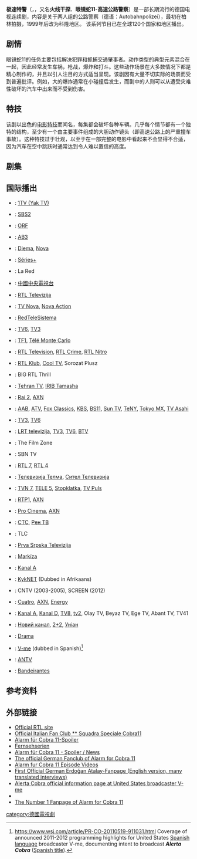 {{Infobox television
| name         = 极速特警<br>Alarm für Cobra 11 – <br> Die Autobahnpolizei
| image        = Alarm für cobra 11.png
| genre        = [[动作电影|动作]], [[犯罪|犯罪]], 警察推理
| runtime      = {{circa}} 45 分钟<br>{{circa}} 90 分钟 (试播)
| starring     = [[Johannes_Brandrup|Johannes Brandrup]] <br /> [[Rainer_Strecker|Rainer Strecker]] <br /> Almut Eggert <br /> [[Erdoğan_Atalay|Erdoğan Atalay]] <br /> Mark Keller <br /> [[René_Steinke|René Steinke]] <br /> [[Christian_Oliver|Christian Oliver]] <br /> [[Gedeon_Burkhard|Gedeon Burkhard]] <br /> [[Tom_Beck_(entertainer)|Tom Beck]] <br /> [[Vinzenz_Kiefer|Vinzenz Kiefer]] <br /> Daniel Roesner <br /> [[Katja_Woywood|Katja Woywood]] <br /> [[Katrin_Heß|Katrin Heß]] <br /> Niels Kurvin <br /> Daniela Wutte
| composer     = Reinhard Scheuregger <br /> Klaus Garternicht <br /> Nik Reich & Jaro Messerschmidt <br /> Kay Skerra <br /> Daniel Freundlieb <br /> [[Frederik_Wiedmann|Frederik Wiedmann]] <br /> [[Justin_Burnett|Justin Burnett]] <br /> Maximilian Nieberle
| country      = {{DEU}}
| network      = [[RTL_Television|RTL Television]]
| first_aired  = {{start date|1996|3|12|df=y}}
| last_aired   = 现在
| language     = 德语<br />英语
| num_seasons  = 25
| num_episodes = 378
}}
'''极速特警'''（{{lang-de|'''Alarm für Cobra 11 – Die Autobahnpolizei'''}}，{{IPA-de|aˈlaʁm fyːɐ̯ ˌkoːbʁaː ˈʔɛlf diː ˈʔaʊ̯tobaːnpoliˌtsaɪ̯}}，又名'''火线干探'''、'''眼镜蛇11-高速公路警察'''）是一部长期流行的德国电视连续剧，内容是关于两人组的公路警察（德语：Autobahnpolizei），最初在柏林拍摄，1999年后改为科隆地区。 该系列节目已在全球120个国家和地区播出。

==剧情==
眼镜蛇11的任务主要包括解决犯罪和抓捕交通肇事者。动作类型的典型元素混合在一起，因此经常发生车祸，枪战，爆炸和打斗。这些动作场景在大多数情况下都是精心制作的，并且以引人注目的方式适当呈现。该剧因有大量不切实际的场景而受到普遍批评。例如，大的爆炸通常在小碰撞后发生，而剧中的人则可以从遭受灾难性破坏的汽车中出来而不受到伤害。

==特技==
该剧以出色的[[电影特技|电影特技]]而闻名，每集都会破坏各种车辆。几乎每个情节都有一个独特的结构，至少有一个由主要事件组成的大胆动作镜头（即高速公路上的严重撞车事故）。这种特技过于壮观，以至于在一部完整的电影中看起来不会显得不合适，因为汽车在空中跳跃时通常达到令人难以置信的高度。

==剧集==
{{Series overview
| link1     = <includeonly>List of Alarm für Cobra 11 – Die Autobahnpolizei episodes</includeonly>#Season 1 (1996)
| color1    = #833A7A
| episodes1 = 9
| start1    = {{Start date|1996|3|12}}
| end1      = {{End date|1996|5|7}}

| link2     = <includeonly>List of Alarm für Cobra 11 – Die Autobahnpolizei episodes</includeonly>#Season 2 (1997)
| color2    = #AE1A00
| episodes2 = 6
| start2    = {{Start date|1997|3|11}}
| end2      = {{End date|1997|4|15}}

| link3     = <includeonly>List of Alarm für Cobra 11 – Die Autobahnpolizei episodes</includeonly>#Season 3 (1997–98)
| color3    = #C28B6C
| episodes3 = 16
| start3    = {{Start date|1997|10|14}}
| end3      = {{End date|1998|6|18}}

| link4     = <includeonly>List of Alarm für Cobra 11 – Die Autobahnpolizei episodes</includeonly>#Season 4 (1998–99)
| color4    = #66A2B6
| episodes4 = 16
| start4    = {{Start date|1998|10|1}}
| end4      = {{End date|1999|5|6}}

| link5     = <includeonly>List of Alarm für Cobra 11 – Die Autobahnpolizei episodes</includeonly>#Season 5 (1999–00)
| color5    = #9A2B3F
| episodes5 = 16
| start5    = {{Start date|1999|12|16}}
| end5      = {{End date|2000|3|24}}

| link6     = <includeonly>List of Alarm für Cobra 11 – Die Autobahnpolizei episodes</includeonly>#Season 6 (2000–01)
| color6    = #6EA635
| episodes6 = 11
| start6    = {{Start date|2000|11|9}}
| end6      = {{End date|2001|5|31}}

| link7     = <includeonly>List of Alarm für Cobra 11 – Die Autobahnpolizei episodes</includeonly>#Season 7 (2001–02)
| color7    = #00A5C2
| episodes7 = 14
| start7    = {{Start date|2001|11|8}}
| end7      = {{End date|2002|5|2}}

| link8     = <includeonly>List of Alarm für Cobra 11 – Die Autobahnpolizei episodes</includeonly>#Season 8 (2002–03)
| color8    = #16A4F6
| episodes8 = 14
| start8    = {{Start date|2002|9|5}}
| end8      = {{End date|2003|4|10}}

| link9     = <includeonly>List of Alarm für Cobra 11 – Die Autobahnpolizei episodes</includeonly>#Season 9 (2003–04)
| color9    = #701510
| episodes9 = 18
| start9    = {{Start date|2003|9|11}}
| end9      = {{End date|2004|5|13}}

| link10     = <includeonly>List of Alarm für Cobra 11 – Die Autobahnpolizei episodes</includeonly>#Season 10 (2004-05)
| color10    = #2E5966
| episodes10 = 18
| start10    = {{Start date|2004|9|9}}
| end10      = {{End date|2004|3|31}}

| link11     = <includeonly>List of Alarm für Cobra 11 – Die Autobahnpolizei episodes</includeonly>#Season 11 (2005–06)
| color11    = #1E4D2B
| episodes11 = 12
| start11    = {{Start date|2005|9|15}}
| end11      = {{End date|2006|5|28}}

| link12     = <includeonly>List of Alarm für Cobra 11 – Die Autobahnpolizei episodes</includeonly>#Season 12 (2006-07)
| color12    = #000000
| episodes12 = 20
| start12    = {{Start date|2006|9|7}}
| end12      = {{End date|2007|5|10}}

| link13     = <includeonly>List of Alarm für Cobra 11 – Die Autobahnpolizei episodes</includeonly>#Season 13 (2007-08)
| color13    = #123456
| episodes13 = 14
| start13    = {{Start date|2007|9|20}}
| end13      = {{End date|2008|4|24}}

| link14     = <includeonly>List of Alarm für Cobra 11 – Die Autobahnpolizei episodes</includeonly>#Season 14 (2008–09)
| color14    = #9F3500
| episodes14 = 15
| start14    = {{Start date|2008|9|4}}
| end14      = {{End date|2009|4|9}}

| link15     = <includeonly>List of Alarm für Cobra 11 – Die Autobahnpolizei episodes</includeonly>#Season 15 (2009–10)
| color15    = #FFBF00
| episodes15 = 15
| start15    = {{Start date|2009|9|3}}
| end15      = {{End date|2010|4|22}}

| link16     = <includeonly>List of Alarm für Cobra 11 – Die Autobahnpolizei episodes</includeonly>#Season 16 (2010–11)
| color16    = #00FF00
| episodes16 = 13
| start16    = {{Start date|2010|9|2}}
| end16      = {{End date|2011|4|14}}

| link17     = <includeonly>List of Alarm für Cobra 11 – Die Autobahnpolizei episodes</includeonly>#Season 17 (2011–12)
| color17    = #B4DEF0
| episodes17 = 16
| start17    = {{Start date|2011|9|15}}
| end17      = {{End date|2012|4|19}}

| link18     = <includeonly>List of Alarm für Cobra 11 – Die Autobahnpolizei episodes</includeonly>#Season 18 (2012–13)
| color18    = #F7E463
| episodes18 = 15
| start18    = {{Start date|2012|9|6}}
| end18      = {{End date|2013|4|18}}

| link19     = <includeonly>List of Alarm für Cobra 11 – Die Autobahnpolizei episodes</includeonly>#Season 19 (2013–14)
| color19    = #EBAF54
| episodes19 = 14
| start19    = {{Start date|2013|10|17}}
| end19      = {{End date|2014|5|15}}

| link20     = <includeonly>List of Alarm für Cobra 11 – Die Autobahnpolizei episodes</includeonly>#Season 20 (2014–15)
| color20    = #000080
| episodes20 = 15
| start20    = {{Start date|2014|10|9}}
| end20      = {{End date|2015|4|30}}

| link21     = <includeonly>List of Alarm für Cobra 11 – Die Autobahnpolizei episodes</includeonly>#Season 21 (2015–16)
| color21    = #EC65B4
| episodes21 = 16
| start21    = {{Start date|2015|9|10}}
| end21      = {{End date|2016|5|26}}

| link22     = <includeonly>List of Alarm für Cobra 11 – Die Autobahnpolizei episodes</includeonly>#Season 22 (2016–17)
| color22    = #704597
| episodes22 = 20
| start22    = {{Start date|2016|9|1}}
| end22      = {{End date|2017|5|18}}

| link23     = <includeonly>List of Alarm für Cobra 11 – Die Autobahnpolizei episodes</includeonly>#Season 23 (2017–18)
| color23    = #AE1A00
| episodes23 = 19
| start23    = {{Start date|2017|9|14}}
| end23      = {{End date|2018|5|3}}

| link24     = <includeonly>List of Alarm für Cobra 11 – Die Autobahnpolizei episodes</includeonly>#Season 24 (2018–19)
| color24    = #FF5C77
| episodes24 = 18
| start24    = {{Start date|2018|9|13}}
| end24      = {{End date|2019|6|6}}

| link25     = <includeonly>List of Alarm für Cobra 11 – Die Autobahnpolizei episodes</includeonly>#Season 25 (2019–20)
| color25    = #FF5C77
| episodes25 = 16
| start25    = {{Start date|2019|9|12}}
| end25      = 

}}

==国际播出==
*{{flagcountry|Afghanistan}}: [[1TV_(Afghan_TV_channel)|1TV (Yak TV)]]
*{{flagcountry|Australia}}: [[SBS2|SBS2]]
*{{flagcountry|Austria}}: [[ORF_(broadcaster)|ORF]]
*{{flagcountry|Belgium}}: [[AB3|AB3]]
*{{flagcountry|Bulgaria}}: [[Diema|Diema]], [[Nova_Television_(Bulgaria)|Nova]]
*{{flagcountry|Canada}}: [[Séries+|Séries+]]
*{{flagcountry|Chile}}: La Red
*{{flagcountry|China}}: [[中國中央電視台|中國中央電視台]]
*{{flagcountry|Croatia}}: [[RTL_Televizija|RTL Televizija]]
*{{flagcountry|Czech Republic}}: [[TV_Nova_(Czech_Republic)|TV Nova]], [[Nova_Action_(Czech_TV_channel)|Nova Action]]
*{{flagcountry|Ecuador}}: [[RedTeleSistema|RedTeleSistema]]
*{{flagcountry|Estonia}}: [[TV6_(Estonia)|TV6]], [[TV3_(Estonia)|TV3]]
*{{flagcountry|France}}: [[TF1|TF1]], [[Télé_Monte_Carlo|Télé Monte Carlo]]
*{{flagcountry|Germany}}: [[RTL_Television|RTL Television]], [[RTL_Crime_(German_TV_channel)|RTL Crime]], [[RTL_Nitro|RTL Nitro]]
*{{flagcountry|Hungary}}: [[RTL_Klub|RTL Klub]], [[Cool_TV|Cool TV]], Sorozat Plusz
*{{flagcountry|India}}: BIG RTL Thrill
*{{Flagcountry|Iran}}: [[Tehran_TV|Tehran TV]], [[IRIB_Tamasha|IRIB Tamasha]]
*{{flagcountry|Italy}}: [[Rai_2|Rai 2]], [[AXN|AXN]]
*{{flagcountry|Japan}}: [[Akita_Asahi_Broadcasting|AAB]], [[Aomori_Television|ATV]], [[Fox_Classics_(Japan)|Fox Classics]], [[Kyoto_Broadcasting_System|KBS]], [[Nippon_BS_Broadcasting|BS11]], [[Sun_Television|Sun TV]], [[TeNY|TeNY]], [[Tokyo_MX|Tokyo MX]], [[TV_Asahi|TV Asahi]]
*{{flagcountry|Latvia}}: [[TV3_(Latvia)|TV3]], [[TV6_(Latvia)|TV6]]
*{{flagcountry|Lithuania}}: [[LRT_televizija|LRT televizija]], [[TV3_(Lithuania)|TV3]], [[TV6_(Lithuania)|TV6]], [[BTV_(Lithuania)|BTV]]
*{{flagcountry|Mexico}}: The Film Zone
*{{flagcountry|Mongolia}}: SBN TV
*{{flagcountry|Netherlands}}: [[RTL_7|RTL 7]], [[RTL_4|RTL 4]]
*{{flagcountry|North Macedonia}}: [[Telma_(TV_channel)|Телевизија Телма]], [[Sitel_(TV_channel)|Сител Телевизија]]
*{{flagcountry|Poland}}: [[TVN_7|TVN 7]], [[Tele_5_(Poland)|TELE 5]], [[Stopklatka_TV|Stopklatka]], [[TV_Puls|TV Puls]]
*{{flagcountry|Portugal}}: [[RTP1|RTP1]], [[AXN|AXN]]
*{{flagcountry|Romania}}: [[Pro_Cinema|Pro Cinema]], [[AXN|AXN]]
*{{flagcountry|Russia}}: [[CTC_(TV_channel)|СТС]], [[REN_TV|Рен ТВ]]
*{{flagcountry|Singapore}}: TLC
*{{flagcountry|Serbia}}: [[Prva_Srpska_Televizija|Prva Srpska Televizija]]
*{{flagcountry|Slovakia}}: [[Markíza|Markíza]]
*{{flagcountry|Slovenia}}: [[Kanal_A|Kanal A]]
*{{flagcountry|South Africa}}: [[KykNET|KykNET]] (Dubbed in Afrikaans)
*{{flagcountry|South Korea}}: CNTV (2003-2005), SCREEN (2012)
*{{flagcountry|Spain}}: [[Cuatro_(TV_channel)|Cuatro]], [[AXN|AXN]], [[Energy_(TV_channel)|Energy]]
*{{flagcountry|Turkey}}: [[Kanal_A|Kanal A]], [[Kanal_D|Kanal D]], [[Tv8_(Turkey)|TV8]], [[TV2_(Turkey)|tv2]], Olay TV, Beyaz TV, Ege TV, Abant TV, TV41
*{{flagcountry|Ukraine}}: [[Novyi_Kanal|Новий канал]], [[2+2_(channel)|2+2]], [[Unian|Уніан]]
*{{flagcountry|United Kingdom}}: [[Drama_(UK_TV_channel)|Drama]]{{citation needed|date=May 2013}}
*{{flagcountry|United States}}: [[V-me|V-me]] (dubbed in Spanish)<ref>https://www.wsj.com/article/PR-CO-20110519-911031.html Coverage of announced 2011-2012 programming highlights for United States [[Spanish_language|Spanish language]] broadcaster V-me, documenting intent to broadcast '''''Alerta Cobra''''' ([[Spanish_language|Spanish title]]).</ref>
*{{flagcountry|Vietnam}}: [[ANTV|ANTV]]
*{{flagcountry|Brazil}}: [[Bandeirantes|Bandeirantes]]

==参考资料==
{{reflist}}

==外部链接==

* [http://www.rtl.de/cms/sendungen/serie/alarm-fuer-cobra-11.html Official RTL site] {{Wayback|url=http://www.rtl.de/cms/sendungen/serie/alarm-fuer-cobra-11.html |date=20210330140545 }}
* [http://www.cobra11italianfanclub.it.gg Official Italian Fan Club ** Squadra Speciale Cobra11] {{Wayback|url=http://www.cobra11italianfanclub.it.gg/ |date=20210213062401 }}
* [https://web.archive.org/web/20090304181348/http://www.soapspoiler.de/soaps_alarmfuercobra11_vorschau.html Alarm für Cobra 11-Spoiler]
* [http://www.fernsehserien.de/index.php?serie=2068 Fernsehserien] {{Wayback|url=http://www.fernsehserien.de/index.php?serie=2068 |date=20120910203435 }}
* [http://www.serien-load.de/blog/schlagwort/alarm-fur-cobra-11/ Alarm für Cobra 11 - Spoiler / News] {{Wayback|url=http://www.serien-load.de/blog/schlagwort/alarm-fur-cobra-11/ |date=20170131092959 }}
* [https://www.cobra11-fanclub.de/ The official German Fanclub of Alarm for Cobra 11]
* [http://www.alarmfurcobra11.com Alarm fur Cobra 11 Episode Videos] {{Wayback|url=http://www.alarmfurcobra11.com/ |date=20080914061916 }}
* [http://www.erdogan-atalay-fanpage.de/engl/ First Official German Erdoğan Atalay-Fanpage (English version, many translated interviews)] {{Wayback|url=http://www.erdogan-atalay-fanpage.de/engl/ |date=20170827001824 }}
* [http://www.vmetv.com/shows/alerta-cobra Alerta Cobra official information page at United States broadcaster V-me] {{Wayback|url=http://www.vmetv.com/shows/alerta-cobra |date=20201031175419 }}
* {{IMDb title|0115088|Alarm für Cobra 11 – Die Autobahnpolizei}}
* [http://www.afc11.nl/ The Number 1 Fanpage of Alarm for Cobra 11] {{Wayback|url=http://www.afc11.nl/ |date=20210119232541 }}

[[category:德國電視劇|category:德國電視劇]]